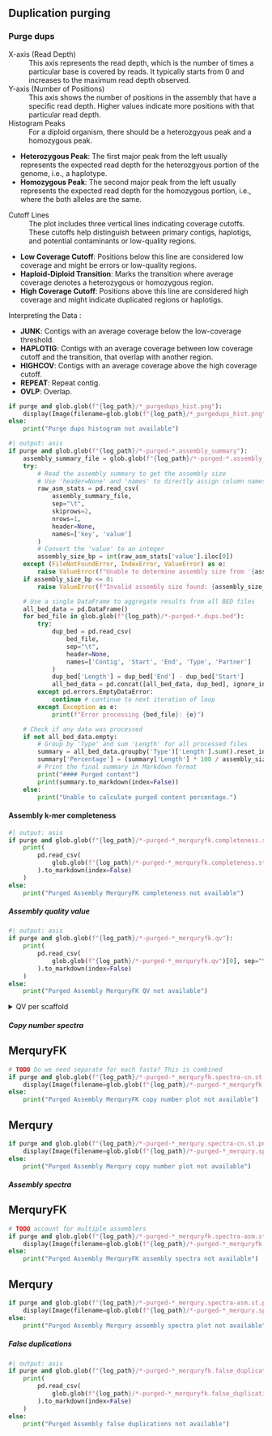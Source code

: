 ::::: {.content-visible when-meta="purge"}

## Duplication purging

### Purge dups

::: {.callout-note title="Interpretation" collapse="true"}

X-axis (Read Depth)
: This axis represents the read depth, which is the number of times a particular base is covered by reads. It typically starts from 0 and increases to the maximum read depth observed.

Y-axis (Number of Positions)
: This axis shows the number of positions in the assembly that have a specific read depth. Higher values indicate more positions with that particular read depth.

Histogram Peaks
: For a diploid organism, there should be a heterozgyous peak and a homozygous peak.

  - **Heterozygous Peak**: The first major peak from the left usually represents the expected read depth for the heterozgyous portion of the genome, i.e., a haplotype.
  - **Homozygous Peak**: The second major peak from the left usually represents the expected read depth for the homozygous portion, i.e.,
  where the both alleles are the same.

Cutoff Lines
: The plot includes three vertical lines indicating coverage cutoffs. These cutoffs help distinguish between primary contigs, haplotigs, and potential contaminants or low-quality regions.

  - **Low Coverage Cutoff**: Positions below this line are considered low coverage and might be errors or low-quality regions.
  - **Haploid-Diploid Transition**: Marks the transition where average coverage denotes a heterozygous or homozygous region.
  - **High Coverage Cutoff**: Positions above this line are considered high coverage and might indicate duplicated regions or haplotigs.

Interpreting the Data
:

  - **JUNK**: Contigs with an average coverage below the low-coverage threshold.
  - **HAPLOTIG**: Contigs with an average coverage between low coverage cutoff and the transition, that overlap with another region.
  - **HIGHCOV**: Contigs with an average coverage above the high coverage cutoff.
  - **REPEAT**: Repeat contig.
  - **OVLP**: Overlap.

:::

```python
if purge and glob.glob(f"{log_path}/*_purgedups_hist.png"):
    display(Image(filename=glob.glob(f"{log_path}/*_purgedups_hist.png")[0]))
else:
    print("Purge dups histogram not available")
```

```python
#| output: asis
if purge and glob.glob(f"{log_path}/*-purged-*.assembly_summary"):
    assembly_summary_file = glob.glob(f"{log_path}/*-purged-*.assembly_summary")[0]
    try:
        # Read the assembly summary to get the assembly size
        # Use 'header=None' and 'names' to directly assign column names
        raw_asm_stats = pd.read_csv(
            assembly_summary_file,
            sep="\t",
            skiprows=2,
            nrows=1,
            header=None,
            names=['key', 'value']
        )
        # Convert the 'value' to an integer
        assembly_size_bp = int(raw_asm_stats['value'].iloc[0])
    except (FileNotFoundError, IndexError, ValueError) as e:
        raise ValueError(f"Unable to determine assembly size from '{assembly_summary_file}': {e}") from e
    if assembly_size_bp <= 0:
        raise ValueError(f"Invalid assembly size found: {assembly_size_bp}")

    # Use a single DataFrame to aggregate results from all BED files
    all_bed_data = pd.DataFrame()
    for bed_file in glob.glob(f"{log_path}/*-purged-*.dups.bed"):
        try:
            dup_bed = pd.read_csv(
                bed_file,
                sep="\t",
                header=None,
                names=['Contig', 'Start', 'End', 'Type', 'Partner']
            )
            dup_bed['Length'] = dup_bed['End'] - dup_bed['Start']
            all_bed_data = pd.concat([all_bed_data, dup_bed], ignore_index=True)
        except pd.errors.EmptyDataError:
            continue # continue to next iteration of loop
        except Exception as e:
            print(f"Error processing {bed_file}: {e}")

    # Check if any data was processed
    if not all_bed_data.empty:
        # Group by 'Type' and sum 'Length' for all processed files
        summary = all_bed_data.groupby('Type')['Length'].sum().reset_index()
        summary['Percentage'] = (summary['Length'] * 100 / assembly_size_bp).round(2).astype(str) + '%'
        # Print the final summary in Markdown format
        print("#### Purged content")
        print(summary.to_markdown(index=False))
    else:
        print("Unable to calculate purged content percentage.")
```

#### Assembly k-mer completeness

```python
#| output: asis
if purge and glob.glob(f"{log_path}/*-purged-*_merquryfk.completeness.stats"):
    print(
        pd.read_csv(
            glob.glob(f"{log_path}/*-purged-*_merquryfk.completeness.stats")[0], sep="\t"
        ).to_markdown(index=False)
    )
else:
    print("Purged Assembly MerquryFK completeness not available")
```

##### Assembly quality value

```python
#| output: asis
if purge and glob.glob(f"{log_path}/*-purged-*_merquryfk.qv"):
    print(
        pd.read_csv(
            glob.glob(f"{log_path}/*-purged-*_merquryfk.qv")[0], sep="\t"
        ).to_markdown(index=False)
    )
else:
    print("Purged Assembly MerquryFK QV not available")
```

<details>
<summary>QV per scaffold</summary>

```python
#| output: asis
if purge:
    qvs = []
    for qv_file in glob.glob(f"{log_path}/*-purged-*_merqury.*.qv"):
        if os.path.getsize(qv_file) > 0:
            qvs.append(
                pd.read_csv(
                    qv_file,
                    sep="\t",
                    header=None,
                    names=[
                        "Scaffold",
                        "No support k-mers",
                        "Total k-mers",
                        "QV",
                        "Error rate",
                    ],
                    dtype={
                        "Scaffold": str,
                        "No support k-mers": int,
                        "Total k-mers": int,
                        "QV": float,
                        "Error rate": float,
                    },
                    na_values=["", "inf"],
                )
            )
    if qvs:
        per_scaffold_qv_raw = pd.concat(qvs, ignore_index=True)
        print(per_scaffold_qv_raw.to_markdown(index=False))
    else:
        print("No per scaffold qv found")
```

</details>

##### Copy number spectra

:::: {.panel-tabset}

## MerquryFK

```python
# TODO Do we need separate for each fasta? This is combined
if purge and glob.glob(f"{log_path}/*-purged-*_merquryfk.spectra-cn.st.png"):
    display(Image(filename=glob.glob(f"{log_path}/*-purged-*_merquryfk.spectra-cn.st.png")[0]))
else:
    print("Purged Assembly MerquryFK copy number plot not available")
```

## Merqury

```python
if purge and glob.glob(f"{log_path}/*-purged-*_merqury.spectra-cn.st.png"):
    display(Image(filename=glob.glob(f"{log_path}/*-purged-*_merqury.spectra-cn.st.png")[0]))
else:
    print("Purged Assembly Merqury copy number plot not available")
```

::::

##### Assembly spectra

:::: {.panel-tabset}

## MerquryFK

```python
# TODO account for multiple assemblers
if purge and glob.glob(f"{log_path}/*-purged-*_merquryfk.spectra-asm.st.png"):
    display(Image(filename=glob.glob(f"{log_path}/*-purged-*_merquryfk.spectra-asm.st.png")[0]))
else:
    print("Purged Assembly MerquryFK assembly spectra not available")
```

## Merqury

```python
if purge and glob.glob(f"{log_path}/*-purged-*_merqury.spectra-asm.st.png"):
    display(Image(filename=glob.glob(f"{log_path}/*-purged-*_merqury.spectra-asm.st.png")[0]))
else:
    print("Purged Assembly Merqury assembly spectra plot not available")
```

::::

##### False duplications

```python
#| output: asis
if purge and glob.glob(f"{log_path}/*-purged-*_merquryfk.false_duplications.tsv"):
    print(
        pd.read_csv(
            glob.glob(f"{log_path}/*-purged-*_merquryfk.false_duplications.tsv")[0], sep="\t"
        ).to_markdown(index=False)
    )
else:
    print("Purged Assembly false duplications not available")
```

:::::
